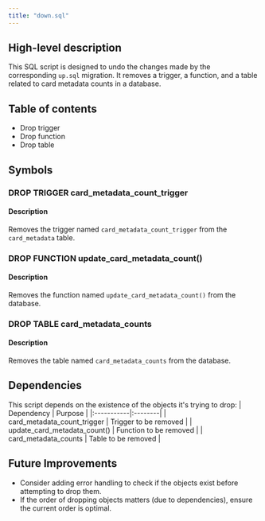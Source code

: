 ```yaml
---
title: "down.sql"
---
```


## High-level description
This SQL script is designed to undo the changes made by the corresponding `up.sql` migration. It removes a trigger, a function, and a table related to card metadata counts in a database.

## Table of contents
- Drop trigger
- Drop function
- Drop table

## Symbols

### DROP TRIGGER card_metadata_count_trigger
#### Description
Removes the trigger named `card_metadata_count_trigger` from the `card_metadata` table.

### DROP FUNCTION update_card_metadata_count()
#### Description
Removes the function named `update_card_metadata_count()` from the database.

### DROP TABLE card_metadata_counts
#### Description
Removes the table named `card_metadata_counts` from the database.

## Dependencies
This script depends on the existence of the objects it's trying to drop:
| Dependency | Purpose |
|:-----------|:--------|
| card_metadata_count_trigger | Trigger to be removed |
| update_card_metadata_count() | Function to be removed |
| card_metadata_counts | Table to be removed |

## Future Improvements
- Consider adding error handling to check if the objects exist before attempting to drop them.
- If the order of dropping objects matters (due to dependencies), ensure the current order is optimal.